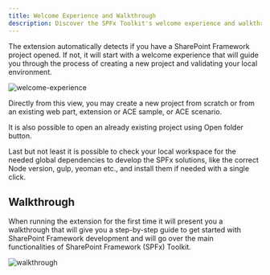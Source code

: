 ```yaml
---
title: Welcome Experience and Walkthrough
description: Discover the SPFx Toolkit's welcome experience and walkthrough, guiding you through project creation and environment validation for SharePoint Framework development.
---
```


The extension automatically detects if you have a SharePoint Framework project opened. If not, it will start with a welcome experience that will guide you through the process of creating a new project and validating your local environment.

![welcome-experience](../../../../../assets/images/welcome-experience.png)

Directly from this view, you may create a new project from scratch or from an existing web part, extension or ACE sample, or ACE scenario.

It is also possible to open an already existing project using Open folder button.

Last but not least it is possible to check your local workspace for the needed global dependencies to develop the SPFx solutions, like the correct Node version, gulp, yeoman etc., and install them if needed with a single click.

## Walkthrough

When running the extension for the first time it will present you a walkthrough that will give you a step-by-step guide to get started with SharePoint Framework development and will go over the main functionalities of SharePoint Framework (SPFx) Toolkit.

![walkthrough](../../../../../assets/images/walkthrough.png)
